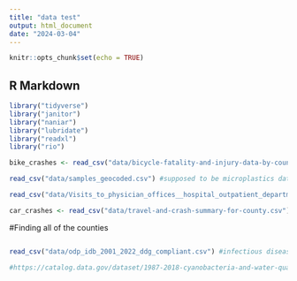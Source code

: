 ```yaml
---
title: "data test"
output: html_document
date: "2024-03-04"
---
```


```r
knitr::opts_chunk$set(echo = TRUE)
```

## R Markdown
```r
library("tidyverse")
library("janitor")
library("naniar")
library("lubridate")
library("readxl")
library("rio")
```


```r
bike_crashes <- read_csv("data/bicycle-fatality-and-injury-data-by-county.csv") #bike injury data, part of vehicle crash data set
```
```r
read_csv("data/samples_geocoded.csv") #supposed to be microplastics data but for some reason only has websites, https://catalog.data.gov/dataset/microplastics-in-drinking-water
```
```r
read_csv("data/Visits_to_physician_offices__hospital_outpatient_departments__and_hospital_emergency_departments__by_age__sex__and_race__United_States.csv") #visits to hospital, way too confusing
```

```r
car_crashes <- read_csv("data/travel-and-crash-summary-for-county.csv") #car crashes by county, https://catalog.data.gov/dataset/2021-crash-data-on-state-highway-system
```
#Finding all of the counties
```r

```


```r
read_csv("data/odp_idb_2001_2022_ddg_compliant.csv") #infectious disease by county, https://catalog.data.gov/dataset/infectious-diseases-by-disease-county-year-and-sex-d8912
```
```r
#https://catalog.data.gov/dataset/1987-2018-cyanobacteria-and-water-quality-data-for-20-reservoirs is cyanobacteria data but this seems way too long
```

